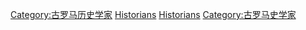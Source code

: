[[Category:古罗马历史学家|Category:古罗马历史学家]]
[[Category:拉丁語作家|Historians]]
[[Category:古罗马作家|Historians]]
[[Category:古罗马史学家|Category:古罗马史学家]]